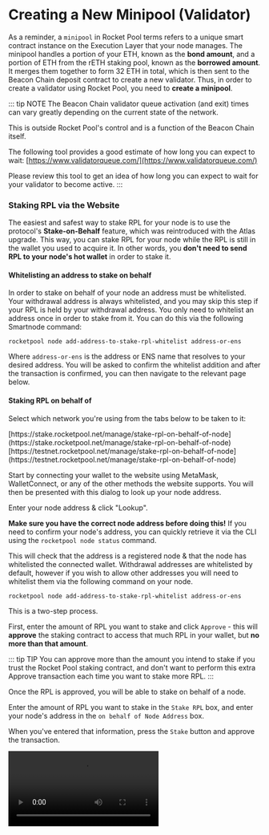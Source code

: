 
# Creating a New Minipool (Validator)

As a reminder, a `minipool` in Rocket Pool terms refers to a unique smart contract instance on the Execution Layer that your node manages.
The minipool handles a portion of your ETH, known as the **bond amount**, and a portion of ETH from the rETH staking pool, known as the **borrowed amount**.
It merges them together to form 32 ETH in total, which is then sent to the Beacon Chain deposit contract to create a new validator.
Thus, in order to create a validator using Rocket Pool, you need to **create a minipool**.

::: tip NOTE
The Beacon Chain validator queue activation (and exit) times can vary greatly depending on the current state of the network.

This is outside Rocket Pool's control and is a function of the Beacon Chain itself.

The following tool provides a good estimate of how long you can expect to wait:
[https://www.validatorqueue.com/](https://www.validatorqueue.com/)

Please review this tool to get an idea of how long you can expect to wait for your validator to become active.
:::

### Staking RPL via the Website

The easiest and safest way to stake RPL for your node is to use the protocol's **Stake-on-Behalf** feature, which was
reintroduced with the Atlas upgrade. This way, you can stake RPL for your node while the RPL is still in the wallet
you used to acquire it. In other words, you **don't need to send RPL to your node's hot wallet** in order to stake it.

#### Whitelisting an address to stake on behalf

In order to stake on behalf of your node an address must be whitelisted. Your withdrawal address is always whitelisted,
and you may skip this step if your RPL is held by your withdrawal address. You only need to whitelist an address once
in order to stake from it. You can do this via the following Smartnode command:

```shell
rocketpool node add-address-to-stake-rpl-whitelist address-or-ens
```

Where `address-or-ens` is the address or ENS name that resolves to your desired address. You will be asked to
confirm the whitelist addition and after the transaction is confirmed, you can then navigate to the relevant page below.

#### Staking RPL on behalf of

Select which network you're using from the tabs below to be taken to it:


<div className="p-3">
  <Tabs>
    <Tab label="Mainnet">
      [https://stake.rocketpool.net/manage/stake-rpl-on-behalf-of-node](https://stake.rocketpool.net/manage/stake-rpl-on-behalf-of-node)
    </Tab>
    <Tab label="Holesky Testnet">
      [https://testnet.rocketpool.net/manage/stake-rpl-on-behalf-of-node](https://testnet.rocketpool.net/manage/stake-rpl-on-behalf-of-node)
    </Tab>
  </Tabs>
</div>

Start by connecting your wallet to the website using MetaMask, WalletConnect, or any of the other methods the website supports.
You will then be presented with this dialog to look up your node address.

Enter your node address & click "Lookup".

**Make sure you have the correct node address before doing this!**
If you need to confirm your node's address, you can quickly retrieve it via the CLI using the `rocketpool node status` command.

This will check that the address is a registered node & that the node has whitelisted the connected wallet. Withdrawal addresses are whitelisted by default, however if you wish to allow other addresses you will need to whitelist them via the following command on your node.

```shell
rocketpool node add-address-to-stake-rpl-whitelist address-or-ens
```

This is a two-step process.

First, enter the amount of RPL you want to stake and click `Approve` - this will **approve** the staking contract to access that much RPL in your wallet, but **no more than that amount**.

::: tip TIP
You can approve more than the amount you intend to stake if you trust the Rocket Pool staking contract, and don't want to perform this extra Approve transaction each time you want to stake more RPL.
:::

Once the RPL is approved, you will be able to stake on behalf of a node.

Enter the amount of RPL you want to stake in the `Stake RPL` box, and enter your node's address in the `on behalf of Node Address` box.

When you've entered that information, press the `Stake` button and approve the transaction.

<video controls="controls" src="https://cdn-rocketpool.s3.us-west-2.amazonaws.com/stake_behalf.mp4" />

It will be sent to the Ethereum network, and once included in a block, you're all set!

If you run `rocketpool node status`, you should see your staked RPL appear under the `=== RPL Stake ===` section.

#### Removing an address from the stake whitelist

If you ever want to remove an address from your stake-on-behalf whitelist, you may do so with the following Smartnode command:

```shell
rocketpool node remove-address-from-stake-rpl-whitelist address-or-ens
```

Where `address-or-ens` is the address or and ENS name resolving to the address you want to remove from the whitelist.

### Staking via the Node CLI

If you cannot (or do not want to) use the website to stake your RPL, you can also stake it via the node's CLI directly.

First, transfer your RPL from the wallet you acquired it with to your node's address.

::: danger WARNING
**Please do this carefully and ensure you are sending the RPL to your node's address - transfers on Ethereum cannot be undone!**
**Sending RPL to the wrong address will result in the loss of your RPL.**

Use the `rocketpool node status` command to verify your node's address if you aren't sure what it is.
:::

Run the following command:

```
rocketpool node stake-rpl
```

Here is the output:

```
Please choose an amount of RPL to stake:
1: Your entire RPL balance (1440.000000 RPL)?
2: A custom amount
```

Select how much you'd like to stake, then confirm the operation.

The first time you run this command, it will involve two transactions - one to **approve** the Rocket Pool staking contract to access your RPL, and one to **stake** your RPL with it.
Subsequent runs will only require the **stake** transaction, since the token has already been approved.

Once both transactions finish, you can check your staked RPL amount with `rocketpool node status`.
The following portion of the output is what you want to verify:

```
The node has a total stake of 300.000000 RPL.
This is currently 29.76% of its borrowed ETH and 89.29% of its bonded ETH.
It can earn max apy on up to 151.209677 RPL (15% of borrowed ETH), and still earn at lower APY with more RPL.
```

This will show you how many minipools you can make of each bond size based on your RPL collateral.

## (Optional) Finding a Custom Vanity Address for your Minipool

By default, when you create a new minipool, Rocket Pool will generate a random unique address for it.
However, the Smartnode provides the ability to search for a custom **vanity address** for the minipool.

A vanity address is one where you personally pick the characters that the address starts with.
This is a purely cosmetic exercise and will not have any practical impact on your minipool's operation.
As Ethereum addresses are in hexadecimal, any of the following characters are legal:

```
0 1 2 3 4 5 6 7 8 9 a b c d e f
```

As a few examples, you could make your minipool's address start with a bunch of zeros (`0x000000...`), `0x600d` (hex for "good") or `0xa77e57ed` (hex for "attested", a fitting prefix for a minipool).

To find such a vanity address, you will need to **search for it**.
This searching process involves picking a number, applying it as a "salt" to the hashing algorithm, and comparing the results against what you're looking for.
The results are effectively random (though any given salt always produces the same result), so the only way to find an address with the prefix you want is to try lots and lots of them until you find a salt that works.

If you would like a custom vanity address to use for your minipool when you create it, you can use the following command to search for one:

```
rocketpool minipool find-vanity-address
```

This will prompt you for the prefix you want to search for, and ask which type of deposit you will be doing (a 16 ETH or a 32 ETH deposit - see below for more info on these types).
Once you enter that information, it will begin trying lots and lots of salts until it finds one that produces your desired prefix!

Here is a complete example of the process:

```
$ rocketpool minipool find-vanity-address
Please specify the address prefix you would like to search for (must start with 0x):
0xa77e57
Running with 12 threads.
Found on thread 3: salt 0x5cd7fb = 0xA77E57c892C9e98B0B81289e4AfdA62fb59c5DDD
Finished in 1.91145873s
```

In this case, we searched for `0xa77e57` as the prefix and found the salt `0x5cd7fb` which could generate it.
In the next step, when we create a minipool, we can specify this salt as an optional argument to create the new minipool at the address associated with the salt (`0xA77E57c892C9e98B0B81289e4AfdA62fb59c5DDD` as shown above).

In general, each additional character you search for will multiply the search time by about 16.
Because of this, **we recommend you only look for prefixes of 7 or 8 characters max unless you have a very powerful machine with many CPU cores**.
Otherwise, it might take prohibitively long to find a salt that produces the prefix you want.

For example, an AMD 5600x with 6 cores (12 threads) at 4.8 GHz can search about 3.2 million salts per second.
On average, it will take a few seconds to find a 6-character prefix, a few minutes to find a 7-character prefix, and a few hours to find an 8-character prefix.

::: tip NOTE
The salt that gets generated is specific to the following variables:

- The network you're using (either the Holesky Testnet or Mainnet)
- The node address
- The bond amount
- The salt

If you change any of those variables, the minipool address for a given salt will change as well.
:::

For more advanced usage (such as searching for a different node address or changing how many CPU cores are used for searching), take a look at the help text with `rocketpool minipool find-vanity-address --help`.

## Depositing ETH and Creating a Minipool

::: tip TIP
If the market value of rETH is higher than its ETH backing (i.e., rETH is at a premium on the market), there is an opportunity to arbitrage the difference when creating a minipool.
The value of the arbitrage is equal to the amount of protocol ETH in the minipool times the premium (minus a small amount of gas).
E.g., if making a minipool when there's a 2.5% premium: `16 ETH * .025 = 0.4 ETH`.
In other words, you could receive 0.4 ETH back during these conditions just for creating a minipool!

If you're interested in taking advantage of this opportunity, consider using the community-developed [rocketarb](https://github.com/xrchz/rocketarb#readme) tool to capture the profit of the MEV rETH arbitrage opportunity that launching your minipool creates.

To learn more about rocketarb, feel free to inquire about it on the [RP discord server](https://discord.gg/rocketpool).
:::

After everything you've done so far, you are finally ready to deposit your ETH, create a new minipool, and create a Beacon Chain validator.
This is done with the following command:

```shell
rocketpool node deposit
```

::: tip NOTE
If you want to use a salt for a vanity address that you found using the process above, run the following command instead:

```shell
rocketpool node deposit --salt <your salt, e.g. 0x1234abcd>
```

:::

You will first see a note that depositing a new minipool will **automatically distribute** any balance in your node's [fee distributor](./fee-distrib-sp) contract (used to capture MEV rewards if you're not opted into the [Smoothing Pool](./fee-distrib-sp#the-smoothing-pool)):

```
Your eth2 client is on the correct network.
NOTE: by creating a new minipool, your node will automatically claim and distribute any balance you have in your fee distributor contract. If you don't want to claim your balance at this time, you should not create a new minipool.
Would you like to continue? [y/n]
```

If you already have minipools and a balance in your fee distributor, you may decide not to create another minipool if distributing this balance causes a taxable event in your jurisdiction.

After that you'll be notified of your commission rate for the new minipool, and a note on whether or not your node's [credit balance](./credit) can be used to cover the cost of the minipool bond for you:

```
Your minipool will use the current fixed commission rate of 5.00%.
If you participate in the smoothing pool, your minipool will receive at least a 5% commission boost, and up to a 9% commission boost based on RPL stake.
You currently have 8.00 ETH in your credit balance.
This deposit will use 8.000000 ETH from your credit balance and will not require any ETH from your node.
```

You will next be prompted with the network's current gas costs recommendations; confirm your gas price selection and follow the rest of the prompts.

```
Your consensus client is synced, you may safely create a minipool.
+============== Suggested Gas Prices ==============+
| Avg Wait Time |  Max Fee  |    Total Gas Cost    |
| 15 Seconds    | 15 gwei   | 0.0244 to 0.0366 ETH |
| 1 Minute      | 10 gwei   | 0.0157 to 0.0235 ETH |
| 3 Minutes     | 7 gwei    | 0.0100 to 0.0150 ETH |
| >10 Minutes   | 6 gwei    | 0.0080 to 0.0120 ETH |
+==================================================+
These prices include a maximum priority fee of 2.00 gwei.
Please enter your max fee (including the priority fee) or leave blank for the default of 10 gwei:
Using a max fee of 10.00 gwei and a priority fee of 2.00 gwei.
You are about to deposit 8.000000 ETH to create a minipool with a minimum possible commission rate of 14.000000%.
ARE YOU SURE YOU WANT TO DO THIS? Exiting this minipool and retrieving your capital cannot be done until:
- Your minipool has been *active* on the Beacon Chain for 256 epochs (approx. 27 hours)
- The Shapella upgrade of the Ethereum network has been deployed
- The Atlas upgrade of the Rocket Pool protocol has been deployed
- Your minipool has been upgraded to use the Atlas delegate
 [y/n]
y
Creating minipool...
Transaction has been submitted with hash <transaction hash>.
You may follow its progress by visiting:
<link to transaction>
Waiting for the transaction to be included in a block... you may wait here for it, or press CTRL+C to exit and return to the terminal.
The node deposit of 8.000000 ETH was made successfully!
Your new minipool's address is: <new minipool address>
The validator pubkey is: <new validator public key>
Your minipool is now in Initialized status.
Once the remaining ETH has been assigned to your minipool from the staking pool, it will move to Prelaunch status.
After that, it will move to Staking status once 1h0m0s have passed.
You can watch its progress using `rocketpool service logs node`.
```

Note that creating a minipool **is an expensive transaction**!
Pay close attention to the total cost and ensure that you accept it.

If you accept, your minipool creation will be triggered.
Once the transaction completes, you will be given the address of your new minipool contract on the Execution Layer and its corresponding validator public key on the Beacon Chain.
You can visit these with any block explorers if you'd like.

## Confirming a Successful Stake

Upon creation, your minipool will be put into the `initialized` state.
It will remain here until it's your turn in the Rocket Pool queue to be given 24 ETH from the staking pool so you can stake your new validator on the Beacon Chain.

Once this happens, your minipool will move into the `prelaunch` state for a certain period of time (currently 12 hours).
Your 8 ETH deposit will be transferred to be Beacon Chain, and the Oracle DAO [will verify that it is all correct](https://github.com/rocket-pool/rocketpool-research/blob/master/Reports/withdrawal-creds-exploit.md).
During this time, you can observe the validator by looking up its validator pubkey with a Beacon Chain explorer such as [https://beaconcha.in](https://beaconcha.in) (or [https://holesky.beaconcha.in](https://holesky.beaconcha.in) for the Holesky Testnet).

You can check on the new minipool's status with the `rocketpool minipool status` command.
For example, when it has moved into `prelaunch`, you will likely see something like this:

```
1 Prelaunch minipool(s):
--------------------
Address:              <your minipool address>
Penalties:             0
Status updated:        2023-10-31, 04:51 +0000 UTC
Node fee:              5.000000%
Node deposit:          8.000000 ETH
RP ETH assigned:       2024-03-31, 04:51 +0000 UTC
RP deposit:            24.000000 ETH
Minipool Balance (EL): 31.000000 ETH
Your portion:          7.000000 ETH
Available refund:      0.000000 ETH
Total EL rewards:      7.000000 ETH
Validator pubkey:      <your validator public key>
Validator index:       0
Validator seen:        no
Use latest delegate:   no
Delegate address:      <your delegate address>
Rollback delegate:     <none>
Effective delegate:    <your delegate address>
0 finalized minipool(s):
```

After this prelaunch period, your minipool will enter `staking` status and send the additional ETH from the staking pool to the deposit contract.
This will be done by the `rocketpool_node` Docker container (or the `rp-node` service if you used the Native setup) - if, for some reason, you are taking abnormally long to enter `staking` status, looking at the logs for this container / service will likely tell you what's wrong.
You can check these logs with the `rocketpool service logs node` command (or `/srv/rocketpool/node_log.sh` on Native mode setups).

Running `rocketpool minipool status` will then show something like this:

```
$ rocketpool minipool status
1 Staking minipool(s):
--------------------
Address:              <your validator address>
Penalties:             0
RP ETH assigned:       2024-10-31, 05:53 +0000 UTC
Node fee:              5.000000%
Node deposit:          8.000000 ETH
RP ETH assigned:       2023-03-31, 04:51 +0000 UTC
RP deposit:            24.000000 ETH
Minipool Balance (EL): 0.000000 ETH
Your portion:          0.000000 ETH
Available refund:      0.000000 ETH
Total EL rewards:      0.000000 ETH
Validator pubkey:     <your validator public key>
Validator index:      <your validator index number>
Validator active:     yes
Validator balance:    32.018460 ETH
Expected rewards:     16.010614 ETH
Use latest delegate:  no
Delegate address:     <your delegate address>
Rollback delegate:    <none>
Effective delegate:   <your delegate address>
0 finalized minipool(s):
```

::: warning NOTE
The transaction to migrate from `prelaunch` to `staking` is submitted automatically by your node and is subject to the gas settings in `rocketpool service config`.
If the gas settings prevent the node from submitting the transaction, or there is insufficient ETH in the node wallet to pay for the transaction, the minipool will become `dissolved` two weeks after it entered `prelaunch`.
If this happens, retrieving the balance is a costly and lengthy process, so make sure to monitor your minipool closely until it reaches `staking` status!
:::

Once the Beacon Chain accepts both of the deposits (one from you and one from the staking pool), your validator will enter the Beacon Chain queue where it will wait for its turn to become activated and start staking.

At this point, you're done!
Congratulations!
You have officially created a validator with Rocket Pool!

Have a look at the next sections in Monitoring and Maintenance to learn how to watch your validator's performance and health over time.

## Creating Multiple Minipools

Conveniently, your Rocket Pool node is capable of hosting as many minipools as you want.
You **do not** need to create a new node for each minipool.

If you would like to make a second (or third, or fourth...) minipool for your node, all you need to do is run `rocketpool node deposit` again.
Also, you won't be able to reuse an old vanity address salt - you'll need to search for another unique one for each of your minipools.

## Next Steps

Now that you have a minipool up and running, the next steps will walk you through how to monitor the health of your node, check for and apply updates, and maintain it throughout its life.

**Please read through the `Monitoring and Maintenance` section next to learn more about these topics.**
